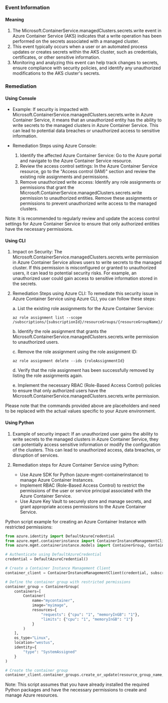 
### Event Information

#### Meaning

1. The Microsoft.ContainerService.managedClusters.secrets.write event in Azure Container Service (AKS) indicates that a write operation has been performed on the secrets associated with a managed cluster.
2. This event typically occurs when a user or an automated process updates or creates secrets within the AKS cluster, such as credentials, certificates, or other sensitive information.
3. Monitoring and analyzing this event can help track changes to secrets, ensure compliance with security policies, and identify any unauthorized modifications to the AKS cluster's secrets.

### Remediation

#### Using Console

- Example: If security is impacted with Microsoft.ContainerService.managedClusters.secrets.write in Azure Container Service, it means that an unauthorized entity has the ability to write secrets to the managed clusters in Azure Container Service. This can lead to potential data breaches or unauthorized access to sensitive information.

- Remediation Steps using Azure Console:
  1. Identify the affected Azure Container Service: Go to the Azure portal and navigate to the Azure Container Service resource.
  2. Review the access control settings: In the Azure Container Service resource, go to the "Access control (IAM)" section and review the existing role assignments and permissions.
  3. Remove unauthorized write access: Identify any role assignments or permissions that grant the Microsoft.ContainerService.managedClusters.secrets.write permission to unauthorized entities. Remove these assignments or permissions to prevent unauthorized write access to the managed clusters.

Note: It is recommended to regularly review and update the access control settings for Azure Container Service to ensure that only authorized entities have the necessary permissions.

#### Using CLI

1. Impact on Security: The Microsoft.ContainerService.managedClusters.secrets.write permission in Azure Container Service allows users to write secrets to the managed cluster. If this permission is misconfigured or granted to unauthorized users, it can lead to potential security risks. For example, an unauthorized user could gain access to sensitive information stored in the secrets.

2. Remediation Steps using Azure CLI: To remediate this security issue in Azure Container Service using Azure CLI, you can follow these steps:

   a. List the existing role assignments for the Azure Container Service:
      ```
      az role assignment list --scope /subscriptions/{subscriptionId}/resourceGroups/{resourceGroupName}/providers/Microsoft.ContainerService/managedClusters/{clusterName}
      ```

   b. Identify the role assignment that grants the Microsoft.ContainerService.managedClusters.secrets.write permission to unauthorized users.

   c. Remove the role assignment using the role assignment ID:
      ```
      az role assignment delete --ids {roleAssignmentId}
      ```

   d. Verify that the role assignment has been successfully removed by listing the role assignments again.

   e. Implement the necessary RBAC (Role-Based Access Control) policies to ensure that only authorized users have the Microsoft.ContainerService.managedClusters.secrets.write permission.

Please note that the commands provided above are placeholders and need to be replaced with the actual values specific to your Azure environment.

#### Using Python

1. Example of security impact: If an unauthorized user gains the ability to write secrets to the managed clusters in Azure Container Service, they can potentially access sensitive information or modify the configuration of the clusters. This can lead to unauthorized access, data breaches, or disruption of services.

2. Remediation steps for Azure Container Service using Python:
   - Use Azure SDK for Python (azure-mgmt-containerinstance) to manage Azure Container Instances.
   - Implement RBAC (Role-Based Access Control) to restrict the permissions of the user or service principal associated with the Azure Container Service.
   - Use Azure Key Vault to securely store and manage secrets, and grant appropriate access permissions to the Azure Container Service.

Python script example for creating an Azure Container Instance with restricted permissions:

```python
from azure.identity import DefaultAzureCredential
from azure.mgmt.containerinstance import ContainerInstanceManagementClient
from azure.mgmt.containerinstance.models import ContainerGroup, Container

# Authenticate using DefaultAzureCredential
credential = DefaultAzureCredential()

# Create a Container Instance Management Client
container_client = ContainerInstanceManagementClient(credential, subscription_id)

# Define the container group with restricted permissions
container_group = ContainerGroup(
    containers=[
        Container(
            name="mycontainer",
            image="myimage",
            resources={
                "requests": {"cpu": "1", "memoryInGB": "1"},
                "limits": {"cpu": "1", "memoryInGB": "1"}
            }
        )
    ],
    os_type="Linux",
    location="westus",
    identity={
        "type": "SystemAssigned"
    }
)

# Create the container group
container_client.container_groups.create_or_update(resource_group_name, container_group_name, container_group)
```

Note: This script assumes that you have already installed the required Python packages and have the necessary permissions to create and manage Azure resources.

